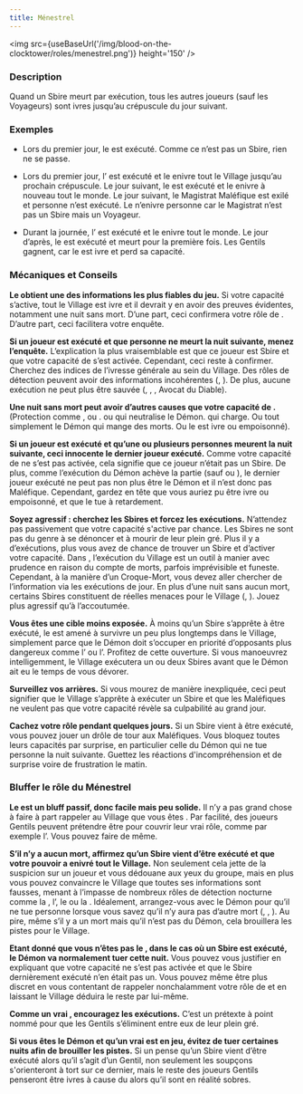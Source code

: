 ```yaml
---
title: Ménestrel
---
```



<img src={useBaseUrl('/img/blood-on-the-clocktower/roles/menestrel.png')} height='150' />

<Role MENESTREL header />

### Description

Quand un Sbire meurt par exécution, tous les autres joueurs (sauf les Voyageurs) sont ivres jusqu’au crépuscule du jour suivant.

### Exemples

- Lors du premier jour, le <Role PACIFISTE /> est exécuté. Comme ce n’est pas un Sbire, rien ne se passe.

- Lors du premier jour, l’<Role ASSASSIN /> est exécuté et le <Role MENESTREL /> enivre tout le Village jusqu’au prochain crépuscule. Le jour suivant, le <Role PARRAIN /> est exécuté et le <Role MENESTREL /> enivre à nouveau tout le monde. Le jour suivant, le Magistrat Maléfique est exilé et personne n’est exécuté. Le <Role MENESTREL /> n’enivre personne car le Magistrat n’est pas un Sbire mais un Voyageur.

- Durant la journée, l’<Role ASSASSIN /> est exécuté et le <Role MENESTREL /> enivre tout le monde. Le jour d’après, le <Role ZOMBUUL /> est exécuté et meurt pour la première fois. Les Gentils gagnent, car le <Role ZOMBUUL /> est ivre et perd sa capacité.

### Mécaniques et Conseils

**Le <Role MENESTREL /> obtient une des informations les plus fiables du jeu.** Si votre capacité s’active, tout le Village est ivre et il devrait y en avoir des preuves évidentes, notamment une nuit sans mort. D’une part, ceci confirmera votre rôle de <Role MENESTREL />. D’autre part, ceci facilitera votre enquête.

**Si un joueur est exécuté et que personne ne meurt la nuit suivante, menez l’enquête.** L’explication la plus vraisemblable est que ce joueur est Sbire et que votre capacité de <Role MENESTREL /> s’est activée. Cependant, ceci reste à confirmer. Cherchez des indices de l’ivresse générale au sein du Village. Des rôles de détection peuvent avoir des informations incohérentes (<Role FEMME_DE_CHAMBRE />, <Role PARIEUR />). De plus, aucune exécution ne peut plus être sauvée (<Role MARIN />, <Role PACIFISTE />, <Role FOU />, Avocat du Diable).

**Une nuit sans mort peut avoir d’autres causes que votre capacité de <Role MENESTREL />.** (Protection comme <Role MARIN />, <Role AUBERGISTE /> ou <Role FOU />. <Role EXORCISTE /> ou <Role COURTISANE /> qui neutralise le Démon. <Role PO /> qui charge. Ou tout simplement le Démon qui mange des morts. Ou le <Role MENESTREL /> est ivre ou empoisonné).

**Si un joueur est exécuté et qu’une ou plusieurs personnes meurent la nuit suivante, ceci innocente le dernier joueur exécuté.** Comme votre capacité de <Role MENESTREL /> ne s’est pas activée, cela signifie que ce joueur n’était pas un Sbire. De plus, comme l’exécution du Démon achève la partie (sauf <Role ZOMBUUL /> ou <Role CONSPIRATEUR />), le dernier joueur exécuté ne peut pas non plus être le Démon et il n’est donc pas Maléfique. Cependant, gardez en tête que vous auriez pu être ivre ou empoisonné, et que le <Role PUKKA /> tue à retardement.

**Soyez agressif : cherchez les Sbires et forcez les exécutions.** N’attendez pas passivement que votre capacité s'active par chance. Les Sbires ne sont pas du genre à se dénoncer et à mourir de leur plein gré. Plus il y a d’exécutions, plus vous avez de chance de trouver un Sbire et d’activer votre capacité. Dans <Module BAD_MOON_RISING />, l’exécution du Village est un outil à manier avec prudence en raison du compte de morts, parfois imprévisible et funeste. Cependant, à la manière d’un Croque-Mort, vous devez aller chercher de l’information via les exécutions de jour. En plus d’une nuit sans aucun mort, certains Sbires constituent de réelles menaces pour le Village (<Role ASSASSIN />, <Role CONSPIRATEUR />). Jouez plus agressif qu’à l’accoutumée.

**Vous êtes une cible moins exposée.** À moins qu’un Sbire s’apprête à être exécuté, le <Role MENESTREL /> est amené à survivre un peu plus longtemps dans le Village, simplement parce que le Démon doit s’occuper en priorité d’opposants plus dangereux comme l’<Role EXORCISTE /> ou l’<Role HERBORISTE />. Profitez de cette ouverture. Si vous manoeuvrez intelligemment, le Village exécutera un ou deux Sbires avant que le Démon ait eu le temps de vous dévorer.

**Surveillez vos arrières.** Si vous mourez de manière inexpliquée, ceci peut signifier que le Village s’apprête à exécuter un Sbire et que les Maléfiques ne veulent pas que votre capacité révèle sa culpabilité au grand jour.

**Cachez votre rôle pendant quelques jours.** Si un Sbire vient à être exécuté, vous pouvez jouer un drôle de tour aux Maléfiques. Vous bloquez toutes leurs capacités par surprise, en particulier celle du Démon qui ne tue personne la nuit suivante. Guettez les réactions d'incompréhension et de surprise voire de frustration le matin.

### Bluffer le rôle du Ménestrel

**Le <Role MENESTREL /> est un bluff passif, donc facile mais peu solide.** Il n’y a pas grand chose à faire à part rappeler au Village que vous êtes <Role MENESTREL />. Par facilité, des joueurs Gentils peuvent prétendre être <Role MENESTREL /> pour couvrir leur vrai rôle, comme par exemple l’<Role EXORCISTE />. Vous pouvez faire de même.

**S’il n’y a aucun mort, affirmez qu’un Sbire vient d’être exécuté et que votre pouvoir a enivré tout le Village.** Non seulement cela jette de la suspicion sur un joueur et vous dédouane aux yeux du groupe, mais en plus vous pouvez convaincre le Village que toutes ses informations sont fausses, menant à l’impasse de nombreux rôles de détection nocturne comme la <Role FEMME_DE_CHAMBRE />, l’<Role EXORCISTE />, le <Role PARIEUR /> ou la <Role GITANE />. Idéalement, arrangez-vous avec le Démon pour qu’il ne tue personne lorsque vous savez qu’il n’y aura pas d’autre mort (<Role PARIEUR />, <Role COMMERE />, <Role ASSASSIN />). Au pire, même s’il y a un mort mais qu’il n’est pas du Démon, cela brouillera les pistes pour le Village.

**Etant donné que vous n’êtes pas le <Role MENESTREL />, dans le cas où un Sbire est exécuté, le Démon va normalement tuer cette nuit.** Vous pouvez vous justifier en expliquant que votre capacité ne s’est pas activée et que le Sbire dernièrement exécuté n’en était pas un. Vous pouvez même être plus discret en vous contentant de rappeler nonchalamment votre rôle de <Role MENESTREL /> et en laissant le Village déduira le reste par lui-même.

**Comme un vrai <Role MENESTREL />, encouragez les exécutions.** C’est un prétexte à point nommé pour que les Gentils s’éliminent entre eux de leur plein gré.

**Si vous êtes le Démon et qu’un vrai <Role MENESTREL /> est en jeu, évitez de tuer certaines nuits afin de brouiller les pistes.** Si un <Role MENESTREL /> pense qu’un Sbire vient d’être exécuté alors qu’il s’agit d’un Gentil, non seulement les soupçons s'orienteront à tort sur ce dernier, mais le reste des joueurs Gentils penseront être ivres à cause du <Role MENESTREL /> alors qu’il sont en réalité sobres.

